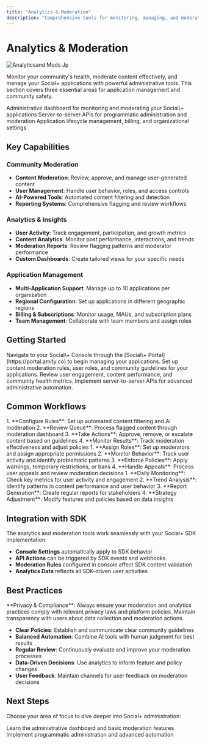 ```yaml
---
title: "Analytics & Moderation"
description: "Comprehensive tools for monitoring, managing, and moderating your Social+ applications"
---
```


# Analytics & Moderation

![Analyticsand Mods Jp](/images/AnalyticsandMods.jpg)

Monitor your community's health, moderate content effectively, and manage your Social\+ applications with powerful administrative tools. This section covers three essential areas for application management and community safety.

<CardGroup cols={3}>
  <Card title="Social+ Console" icon="chart-line" href="console/overview">
    Administrative dashboard for monitoring and moderating your Social\+ applications
  </Card>
  <Card title="APIs & Services" icon="code" href="social+-apis-and-services/overview">
    Server-to-server APIs for programmatic administration and moderation
  </Card>
  <Card title="Social+ Portal" icon="building" href="social+-portal/overview">
    Application lifecycle management, billing, and organizational settings
  </Card>
</CardGroup>

## Key Capabilities

### **Community Moderation**

- **Content Moderation**: Review, approve, and manage user-generated content
- **User Management**: Handle user behavior, roles, and access controls
- **AI-Powered Tools**: Automated content filtering and detection
- **Reporting Systems**: Comprehensive flagging and review workflows

### **Analytics & Insights**

- **User Activity**: Track engagement, participation, and growth metrics
- **Content Analytics**: Monitor post performance, interactions, and trends
- **Moderation Reports**: Review flagging patterns and moderator performance
- **Custom Dashboards**: Create tailored views for your specific needs

### **Application Management**

- **Multi-Application Support**: Manage up to 10 applications per organization
- **Regional Configuration**: Set up applications in different geographic regions
- **Billing & Subscriptions**: Monitor usage, MAUs, and subscription plans
- **Team Management**: Collaborate with team members and assign roles

## Getting Started

<Steps>
  <Step title="Access Your Console">
    Navigate to your Social\+ Console through the [Social\+ Portal](https://portal.amity.co) to begin managing your applications.
  </Step>
  <Step title="Configure Moderation">
    Set up content moderation rules, user roles, and community guidelines for your applications.
  </Step>
  <Step title="Monitor Analytics">
    Review user engagement, content performance, and community health metrics.
  </Step>
  <Step title="Integrate APIs">
    Implement server-to-server APIs for advanced administrative automation.
  </Step>
</Steps>

## Common Workflows

<AccordionGroup>
  <Accordion title="Content Moderation Workflow">
    1. **Configure Rules**: Set up automated content filtering and AI moderation
    2. **Review Queue**: Process flagged content through moderation dashboard
    3. **Take Actions**: Approve, remove, or escalate content based on guidelines
    4. **Monitor Results**: Track moderation effectiveness and adjust policies
  </Accordion>
  <Accordion title="User Management Workflow">
    1. **Assign Roles**: Set up moderators and assign appropriate permissions
    2. **Monitor Behavior**: Track user activity and identify problematic patterns
    3. **Enforce Policies**: Apply warnings, temporary restrictions, or bans
    4. **Handle Appeals**: Process user appeals and review moderation decisions
  </Accordion>
  <Accordion title="Analytics Review Workflow">
    1. **Daily Monitoring**: Check key metrics for user activity and engagement
    2. **Trend Analysis**: Identify patterns in content performance and user behavior
    3. **Report Generation**: Create regular reports for stakeholders
    4. **Strategy Adjustment**: Modify features and policies based on data insights
  </Accordion>
</AccordionGroup>

## Integration with SDK

The analytics and moderation tools work seamlessly with your Social\+ SDK implementation:

- **Console Settings** automatically apply to SDK behavior
- **API Actions** can be triggered by SDK events and webhooks
- **Moderation Rules** configured in console affect SDK content validation
- **Analytics Data** reflects all SDK-driven user activities

## Best Practices

<Warning>
  **Privacy & Compliance**: Always ensure your moderation and analytics practices comply with relevant privacy laws and platform policies. Maintain transparency with users about data collection and moderation actions.
</Warning>

- **Clear Policies**: Establish and communicate clear community guidelines
- **Balanced Automation**: Combine AI tools with human judgment for best results
- **Regular Review**: Continuously evaluate and improve your moderation processes
- **Data-Driven Decisions**: Use analytics to inform feature and policy changes
- **User Feedback**: Maintain channels for user feedback on moderation decisions

## Next Steps

Choose your area of focus to dive deeper into Social\+ administration:

<CardGroup cols={2}>
  <Card title="Start with Console" icon="dashboard" href="console/getting-started/overview">
    Learn the administrative dashboard and basic moderation features
  </Card>
  <Card title="Explore APIs" icon="api" href="social+-apis-and-services/overview">
    Implement programmatic administration and advanced automation
  </Card>
</CardGroup>